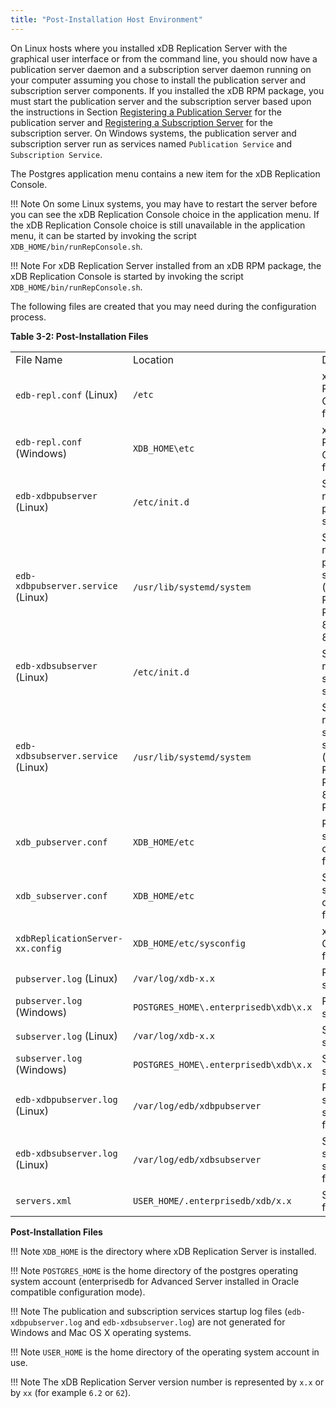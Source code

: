 ```yaml
---
title: "Post-Installation Host Environment"
---
```


<div id="post_installation_host_environment" class="registered_link"></div>

On Linux hosts where you installed xDB Replication Server with the graphical user interface or from the command line, you should now have a publication server daemon and a subscription server daemon running on your computer assuming you chose to install the publication server and subscription server components. If you installed the xDB RPM package, you must start the publication server and the subscription server based upon the instructions in Section [Registering a Publication Server](../05_smr_operation/02_creating_publication/01_registering_publication_server/#registering_publication_server) for the publication server and [Registering a Subscription Server](../05_smr_operation/03_creating_subscription/01_registering_subscription_server/#registering_subscription_server) for the subscription server. On Windows systems, the publication server and subscription server run as services named `Publication Service` and `Subscription Service`.

The Postgres application menu contains a new item for the xDB Replication Console.

!!! Note
    On some Linux systems, you may have to restart the server before you can see the xDB Replication Console choice in the application menu. If the xDB Replication Console choice is still unavailable in the application menu, it can be started by invoking the script `XDB_HOME/bin/runRepConsole.sh`.

!!! Note
    For xDB Replication Server installed from an xDB RPM package, the xDB Replication Console is started by invoking the script `XDB_HOME/bin/runRepConsole.sh`.

The following files are created that you may need during the configuration process.

**Table 3-2: Post-Installation Files**

|                                    |                                       |                                                                                      |
| ---------------------------------- | ------------------------------------- | ------------------------------------------------------------------------------------ |
| File Name                          | Location                              | Description                                                                          |
| `edb-repl.conf` (Linux)            | `/etc`                                | xDB Replication Configuration file                                                   |
| `edb-repl.conf` (Windows)          | `XDB_HOME\etc`                        | xDB Replication Configuration file                                                   |
| `edb-xdbpubserver` (Linux)         | `/etc/init.d`                         | Start, stop, or restart the publication server                                       |
| `edb-xdbpubserver.service` (Linux) | `/usr/lib/systemd/system`             | Start, stop, or restart the publication server (CentOS 7, RHEL 7, Rocky Linux 8, AlmaLinux 8, RHEL 8)  |
| `edb-xdbsubserver` (Linux)         | `/etc/init.d`                         | Start, stop, or restart the subscription server                                      |
| `edb-xdbsubserver.service` (Linux) | `/usr/lib/systemd/system`             | Start, stop, or restart the subscription server (CentOS 7, RHEL 7, Rocky Linux 8, AlmaLinux, RHEL 8) |
| `xdb_pubserver.conf`               | `XDB_HOME/etc`                        | Publication server configuration file                                                |
| `xdb_subserver.conf`               | `XDB_HOME/etc`                        | Subscription server configuration file                                               |
| `xdbReplicationServer-xx.config`   | `XDB_HOME/etc/sysconfig`              | xDB Startup Configuration file                                                       |
| `pubserver.log` (Linux)            | `/var/log/xdb-x.x`                    | Publication server log file                                                          |
| `pubserver.log` (Windows)          | `POSTGRES_HOME\.enterprisedb\xdb\x.x` | Publication server log file                                                          |
| `subserver.log` (Linux)            | `/var/log/xdb-x.x`                    | Subscription server log file                                                         |
| `subserver.log` (Windows)          | `POSTGRES_HOME\.enterprisedb\xdb\x.x` | Subscription server log file                                                         |
| `edb-xdbpubserver.log` (Linux)     | `/var/log/edb/xdbpubserver`           | Publication services startup log file                                                |
| `edb-xdbsubserver.log` (Linux)     | `/var/log/edb/xdbsubserver`           | Subscription services startup log file                                               |
| `servers.xml`                      | `USER_HOME/.enterprisedb/xdb/x.x`     | Server login file                                                                    |

**Post-Installation Files**

!!! Note
    `XDB_HOME` is the directory where xDB Replication Server is installed.

!!! Note
    `POSTGRES_HOME` is the home directory of the postgres operating system account (enterprisedb for Advanced Server installed in Oracle compatible configuration mode).

!!! Note
    The publication and subscription services startup log files (`edb-xdbpubserver.log` and `edb-xdbsubserver.log`) are not generated for Windows and Mac OS X operating systems.

!!! Note
    `USER_HOME` is the home directory of the operating system account in use.

!!! Note
    The xDB Replication Server version number is represented by `x.x` or by `xx` (for example `6.2` or `62`).

